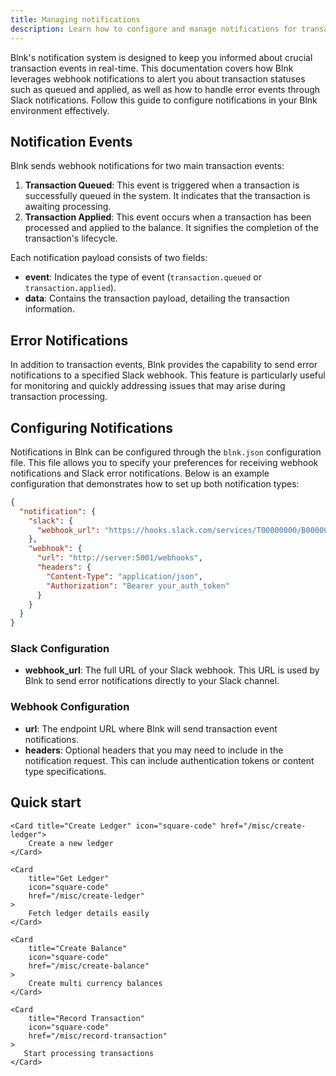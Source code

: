 ```yaml
---
title: Managing notifications
description: Learn how to configure and manage notifications for transaction events in Blnk.
---
```


Blnk's notification system is designed to keep you informed about crucial transaction events in real-time. This documentation covers how Blnk leverages webhook notifications to alert you about transaction statuses such as queued and applied, as well as how to handle error events through Slack notifications. Follow this guide to configure notifications in your Blnk environment effectively.

## Notification Events

Blnk sends webhook notifications for two main transaction events:

1. **Transaction Queued**: This event is triggered when a transaction is successfully queued in the system. It indicates that the transaction is awaiting processing.
2. **Transaction Applied**: This event occurs when a transaction has been processed and applied to the balance. It signifies the completion of the transaction's lifecycle.

Each notification payload consists of two fields:

- **event**: Indicates the type of event (`transaction.queued` or `transaction.applied`).
- **data**: Contains the transaction payload, detailing the transaction information.

## Error Notifications

In addition to transaction events, Blnk provides the capability to send error notifications to a specified Slack webhook. This feature is particularly useful for monitoring and quickly addressing issues that may arise during transaction processing.

## Configuring Notifications

Notifications in Blnk can be configured through the `blnk.json` configuration file. This file allows you to specify your preferences for receiving webhook notifications and Slack error notifications. Below is an example configuration that demonstrates how to set up both notification types:

```json
{
  "notification": {
    "slack": {
      "webhook_url": "https://hooks.slack.com/services/T00000000/B00000000/XXXXXXXXXXXXXXXXXXXXXXXX"
    },
    "webhook": {
      "url": "http://server:5001/webhooks",
      "headers": {
        "Content-Type": "application/json",
        "Authorization": "Bearer your_auth_token"
      }
    }
  }
}
```

### Slack Configuration

- **webhook_url**: The full URL of your Slack webhook. This URL is used by Blnk to send error notifications directly to your Slack channel.

### Webhook Configuration

- **url**: The endpoint URL where Blnk will send transaction event notifications.
- **headers**: Optional headers that you may need to include in the notification request. This can include authentication tokens or content type specifications.


## Quick start
<CardGroup>

    <Card title="Create Ledger" icon="square-code" href="/misc/create-ledger">
        Create a new ledger
    </Card>

    <Card
        title="Get Ledger"
        icon="square-code"
        href="/misc/create-ledger"
    >
        Fetch ledger details easily
    </Card>

    <Card
        title="Create Balance"
        icon="square-code"
        href="/misc/create-balance"
    >
        Create multi currency balances
    </Card>

    <Card
        title="Record Transaction"
        icon="square-code"
        href="/misc/record-transaction"
    >
       Start processing transactions
    </Card>

</CardGroup>
